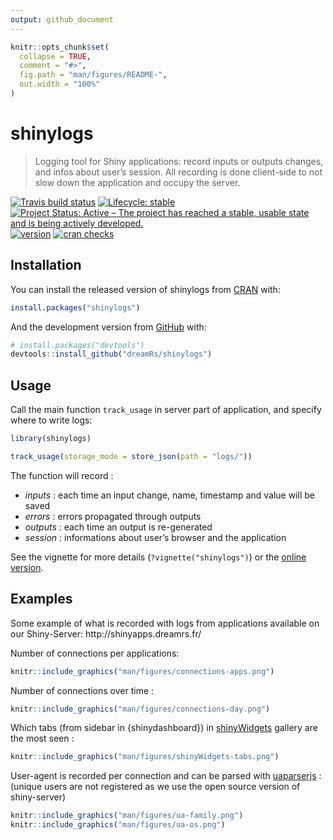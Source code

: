 ```yaml
---
output: github_document
---
```


<!-- README.md is generated from README.Rmd. Please edit that file -->

```r
knitr::opts_chunk$set(
  collapse = TRUE,
  comment = "#>",
  fig.path = "man/figures/README-",
  out.width = "100%"
)
```

# shinylogs

> Logging tool for Shiny applications: record inputs or outputs changes, and infos about user's session. All recording is done client-side to not slow down the application and occupy the server.

<!-- badges: start -->
[![Travis build status](https://travis-ci.org/dreamRs/shinylogs.svg?branch=master)](https://travis-ci.org/dreamRs/shinylogs)
[![Lifecycle: stable](https://img.shields.io/badge/lifecycle-stable-brightgreen.svg)](https://www.tidyverse.org/lifecycle/#stable)
[![Project Status: Active – The project has reached a stable, usable state and is being actively developed.](https://www.repostatus.org/badges/latest/active.svg)](https://www.repostatus.org/#active)
[![version](http://www.r-pkg.org/badges/version/shinylogs)](https://CRAN.R-project.org/package=shinylogs)
[![cran checks](https://cranchecks.info/badges/worst/shinylogs)](https://cranchecks.info/pkgs/shinylogs)
<!-- badges: end -->



## Installation

You can install the released version of shinylogs from [CRAN](https://CRAN.R-project.org) with:

``` r
install.packages("shinylogs")
```

And the development version from [GitHub](https://github.com/) with:

``` r
# install.packages("devtools")
devtools::install_github("dreamRs/shinylogs")
```


## Usage

Call the main function `track_usage` in server part of application, and specify where to write logs:

```r
library(shinylogs)

track_usage(storage_mode = store_json(path = "logs/"))
```

The function will record : 

* *inputs* : each time an input change, name, timestamp and value will be saved
* *errors* : errors propagated through outputs
* *outputs* : each time an output is re-generated
* *session* : informations about user's browser and the application

See the vignette for more details (` ?vignette("shinylogs")`) or the [online version](https://dreamrs.github.io/shinylogs/articles/shinylogs.html).


## Examples

Some example of what is recorded with logs from applications available on our Shiny-Server: http://shinyapps.dreamrs.fr/


Number of connections per applications:

```r
knitr::include_graphics("man/figures/connections-apps.png")
```


Number of connections over time :

```r
knitr::include_graphics("man/figures/connections-day.png")
```


Which tabs (from sidebar in {shinydashboard}) in [shinyWidgets](https://github.com/dreamRs/shinyWidgets) gallery are the most seen : 

```r
knitr::include_graphics("man/figures/shinyWidgets-tabs.png")
```


User-agent is recorded per connection and can be parsed with [uaparserjs](https://github.com/hrbrmstr/uaparserjs) :
(unique users are not registered as we use the open source version of shiny-server)

```r
knitr::include_graphics("man/figures/ua-family.png")
knitr::include_graphics("man/figures/ua-os.png")
```


